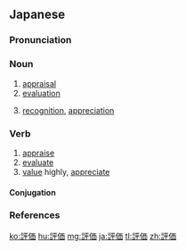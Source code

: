 ==Japanese==
{{ja-kanjitab|ひょう|か|yomi=o}}

===Pronunciation===
{{ja-pron|yomi=o|ひょうか|acc=1|acc_ref=DJR}}

===Noun===
{{ja-noun|kyu=評價|ひょうか|hhira=ひやうか}}

# [[appraisal]]
# [[evaluation]]
#: {{ja-usex|その'''評価'''は不当だ。|その '''ひょうか''' は ふとう だ。|That evaluation is unfair.}}
# [[recognition]], [[appreciation]]
#: {{ja-usex|一定の'''評価'''を得た。|いってい の '''ひょうか''' を えた。|We got certain understanding.}}

===Verb===
{{ja-verb-suru|kyu=評價|ひょうか|hhira=ひやうか}}

# [[appraise]]
# [[evaluate]]
# [[value]] highly, [[appreciate]]

====Conjugation====
{{ja-suru|ひょうか}}

===References===
<references/>

[[ko:評価]]
[[hu:評価]]
[[mg:評価]]
[[ja:評価]]
[[tl:評価]]
[[zh:評価]]